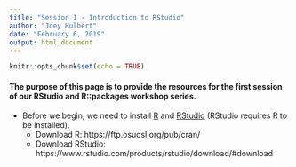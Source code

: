 ```yaml
---
title: "Session 1 - Introduction to RStudio"
author: "Joey Hulbert"
date: "February 6, 2019"
output: html_document
---
```


```r
knitr::opts_chunk$set(echo = TRUE)
```

#### The purpose of this page is to provide the resources for the first session of our RStudio and R::packages workshop series.


* Before we begin, we need to install [R](https://www.r-project.org/) and [RStudio](https://www.rstudio.com/) (RStudio requires R to be installed).
    + Download R: https://ftp.osuosl.org/pub/cran/
    + Download RStudio: https://www.rstudio.com/products/rstudio/download/#download



